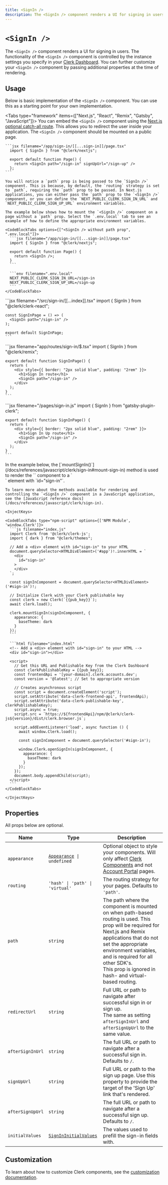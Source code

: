 ```yaml
---
title: <SignIn />
description: The <SignIn /> component renders a UI for signing in users.
---
```


# `<SignIn />`

<Images
  width={496}
  height={564}
  src="/docs/images/ui-components/component-sign_in.svg"
  alt="Sign in component example"
/>

The `<SignIn />` component renders a UI for signing in users. The functionality of the `<SignIn />` component is controlled by the instance settings you specify in your [Clerk Dashboard](https://dashboard.clerk.com). You can further customize your `<SignIn />` component by passing additional properties at the time of rendering.

## Usage

Below is basic implementation of the `<SignIn />` component. You can use this as a starting point for your own implementation.

<Tabs type="framework" items={["Next.js", "React", "Remix", "Gatsby", "JavaScript"]}>
  <Tab>
    You can embed the `<SignIn />` component using the [Next.js optional catch-all route](https://nextjs.org/docs/pages/building-your-application/routing/dynamic-routes#optional-catch-all-routes). This allows you to redirect the user inside your application. The `<SignIn />` component should be mounted on a public page.

    ```jsx filename="/app/sign-in/[[...sign-in]]/page.tsx"
      import { SignIn } from "@clerk/nextjs";

      export default function Page() {
        return <SignIn path="/sign-in" signUpUrl="/sign-up" />
      };
    ```

    You will notice a `path` prop is being passed to the `SignIn />` component. This is because, by default, the `routing` strategy is set to `path`, requiring the `path` prop to be passed. In Next.js applications, you can either pass the `path` prop to the `<SignIn />` component, or you can define the `NEXT_PUBLIC_CLERK_SIGN_IN_URL` and `NEXT_PUBLIC_CLERK_SIGN_UP_URL` environment variables.

    The example below shows how to mount the `<SignIn />` component on a page without a `path` prop. Select the `.env.local` tab to see an example of how to define the appropriate environment variables.

    <CodeBlockTabs options={["<SignIn /> without path prop", ".env.local"]}>
      ```jsx filename="/app/sign-in/[[...sign-in]]/page.tsx"
      import { SignIn } from "@clerk/nextjs";

      export default function Page() {
        return <SignIn />;
      }
      ```

      ```env filename=".env.local"
      NEXT_PUBLIC_CLERK_SIGN_IN_URL=/sign-in
      NEXT_PUBLIC_CLERK_SIGN_UP_URL=/sign-up
      ```
    </CodeBlockTabs>
  </Tab>

  <Tab>
    ```jsx filename="/src/sign-in/[[...index]].tsx"
    import { SignIn } from "@clerk/clerk-react";

    const SignInPage = () => (
      <SignIn path="/sign-in" />
    );

    export default SignInPage;
    ```
  </Tab>

  <Tab>
    ```jsx filename="app/routes/sign-in/$.tsx"
    import { SignIn } from "@clerk/remix";

    export default function SignInPage() {
      return (
        <div style={{ border: "2px solid blue", padding: "2rem" }}>
          <h1>Sign In route</h1>
          <SignIn path="/sign-in" />
        </div>
      );
    }
    ```
  </Tab>

  <Tab>
    ```jsx filename="/pages/sign-in.js"
    import { SignIn } from "gatsby-plugin-clerk";

    export default function SignInPage() {
      return (
        <div style={{ border: "2px solid blue", padding: "2rem" }}>
          <h1>Sign In Up route</h1>
          <SignIn path="/sign-in" />
        </div>
      );
    }
    ```
  </Tab>

  <Tab>
    In the example below, the [`mountSignIn()`](/docs/references/javascript/clerk/sign-in#mount-sign-in) method is used to render the `<SignIn />` component to a `<div>` element with `id="sign-in"`.

    To learn more about the methods available for rendering and controlling the `<SignIn />` component in a JavaScript application, see the [JavaScript reference docs](/docs/references/javascript/clerk/sign-in).

    <InjectKeys>

    <CodeBlockTabs type="npm-script" options={['NPM Module', 'window.Clerk']}>
      ```js filename="index.js"
      import Clerk from '@clerk/clerk-js';
      import { dark } from "@clerk/themes";

      // Add a <div> element with id="sign-in" to your HTML
      document.querySelector<HTMLDivElement>('#app')!.innerHTML = `
        <div
          id="sign-in"
        >
        </div>
      `;

      const signInComponent = document.querySelector<HTMLDivElement>('#sign-in')!;

      // Initialize Clerk with your Clerk publishable key
      const clerk = new Clerk(`{{pub_key}}`);
      await clerk.load();

      clerk.mountSignIn(signInComponent, {
        appearance: {
          baseTheme: dark
        }
      });
      ```

      ```html filename="index.html"
      <!-- Add a <div> element with id="sign-in" to your HTML -->
      <div id="sign-in"></div>

      <script>
        // Get this URL and Publishable Key from the Clerk Dashboard
        const clerkPublishableKey = {{pub_key}};
        const frontendApi = '[your-domain].clerk.accounts.dev';
        const version = '@latest'; // Set to appropriate version

        // Creates asynchronous script
        const script = document.createElement('script');
        script.setAttribute('data-clerk-frontend-api', frontendApi);
        script.setAttribute('data-clerk-publishable-key', clerkPublishableKey);
        script.async = true;
        script.src = `https://${frontendApi}/npm/@clerk/clerk-js${version}/dist/clerk.browser.js`;

        script.addEventListener('load', async function () {
          await window.Clerk.load();

          const signInComponent = document.querySelector('#sign-in');

          window.Clerk.openSignIn(signInComponent, {
            appearance: {
              baseTheme: dark
            }
          });
        });
        document.body.appendChild(script);
      </script>
      ```
    </CodeBlockTabs>

    </InjectKeys>
  </Tab>  
</Tabs>

## Properties

All props below are optional.

| Name | Type | Description |
| --- | --- | --- |
| `appearance` | <code>[Appearance](/docs/components/customization/overview) \| undefined</code> | Optional object to style your components. Will only affect [Clerk Components][components-ref] and not [Account Portal][ap-ref] pages. |
| `routing` | `'hash' \| 'path' \| 'virtual'` | The routing strategy for your pages. Defaults to `'path'`. |
| `path` | `string` | The path where the component is mounted on when path-based routing is used. This prop will be required for Next.js and Remix applications that do not set the appropriate environment variables, and is required for all other SDK's.<br />This prop is ignored in hash- and virtual-based routing. |
| `redirectUrl` | `string` | Full URL or path to navigate after successful sign in or sign up.<br /> The same as setting `afterSignInUrl` and `afterSignUpUrl` to the same value. |
| `afterSignInUrl` | `string` | The full URL or path to navigate after a successful sign in. Defaults to `/`. |
| `signUpUrl` | `string` | Full URL or path to the sign up page. Use this property to provide the target of the 'Sign Up' link that's rendered. |
| `afterSignUpUrl` | `string` | The full URL or path to navigate after a successful sign up. Defaults to `/`. |
| `initialValues` | [`SignInInitialValues`](/docs/references/javascript/types/sign-in-initial-values) | The values used to prefill the sign-in fields with. |

## Customization

To learn about how to customize Clerk components, see the [customization documentation](/docs/components/customization/overview).

[components-ref]: /docs/components/overview
[ap-ref]: /docs/account-portal/overview

